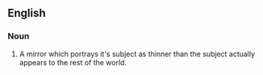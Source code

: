 ==English==

===Noun===
{{en-noun}}

# A mirror which portrays it's subject as thinner than the subject actually appears to the rest of the world.
